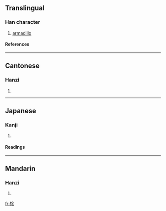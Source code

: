 ==Translingual==

===Han character===
{{Han char|rn=94|rad=犬|as=07|sn=10|four=4829<sub>4</sub>|canj=大竹人一木 (KHOMD)}}

# [[armadillo]]

====References====
{{Han ref|kx=0711.120|dkj=20409|dj=1123.120|hdz=21349.110|uh=72F3|ud=29427|bh=D2A8|bd=53928}}

----
==Cantonese==
===Hanzi===
{{yue-hanzi|jyut=jyu4|y=yyùh}}
# {{defn|Cantonese}}

----
==Japanese==
===Kanji===
{{ja-kanji|grade=|rs=}}
# {{defn|Japanese}} 
====Readings====
{{ja-readings|on=[[よ]] (yo)|kun=}}

----
==Mandarin==
===Hanzi===
{{cmn-hanzi|pin=[[yú]] (yu2)|wg=yü<sup>2</sup>}}
# {{defn|Mandarin}}

[[fr:狳]]